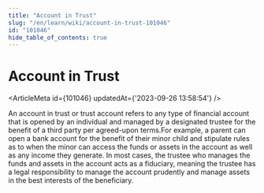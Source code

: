 ```yaml
---
title: "Account in Trust"
slug: "/en/learn/wiki/account-in-trust-101046"
id: "101046"
hide_table_of_contents: true
---
```



# Account in Trust

<ArticleMeta id={101046} updatedAt={'2023-09-26 13:58:54'} />
<div className='border-solid border-b border-t-0 my-4 border-[var(--ifm-color-gray-300)]' />

An account in trust or trust account refers to any type of financial account that is opened by an individual and managed by a designated trustee for the benefit of a third party per agreed-upon terms.For example, a parent can open a bank account for the benefit of their minor child and stipulate rules as to when the minor can access the funds or assets in the account as well as any income they generate. In most cases, the trustee who manages the funds and assets in the account acts as a fiduciary, meaning the trustee has a legal responsibility to manage the account prudently and manage assets in the best interests of the beneficiary.
